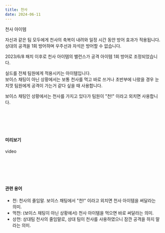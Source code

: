```yaml
---
title: 천사
date: 2024-06-11
---
```


<Sprite className="item" backgroundPosition="-87px -13px">천사 아이템</Sprite>

<Bq>자신과 같은 팀 모두에게 천사의 축복이 내려와 일정 시간 동안 방어 효과가 적용됩니다.<br/>
상대의 공격을 1회 방어하며 우주선과 자석은 방어할 수 없습니다.</Bq>

<Link href="https://kartdrift.nexon.com/kartdrift/ko/news/update/view?threadId=2147185" target="_blank">2023/6/8 패치</Link> 이후로 천사 아이템의 밸런스가 공격 아이템 1회 방어로 조정되었습니다.

<br/>

실드를 전체 팀원에게 적용시키는 아이템입니다. <br/>보이스 채팅이 아닌 상황에서는 보통 천사를 먹고 바로 쓰거나 
초반부에 나왔을 경우 눈치껏 팀원에게 공격이 가는거 같다 싶을 때 사용합니다.<br/>

보이스 채팅인 상황에서는 천사를 가지고 있다가 팀원이 "천!" 이라고 외치면 사용합니다.

<br/><br/><br/><br/>

#### 미리보기

<Division className="mdRatio">video</Division>

<br/><br/><br/><br/>

#### 관련 용어

- 천: 천사의 줄임말. 보이스 채팅에서 "천!" 이라고 외치면 천사 아이템을 써달라는 의미.
- 먹천: (보이스 채팅이 아닌 상황에서) 천사 아이템을 먹으면 바로 써달라는 의미.
- 상천: 상대팀 천사의 줄임말로, 상대 팀이 천사를 사용하였으니 잠깐 공격을 하지 말라는 의미.